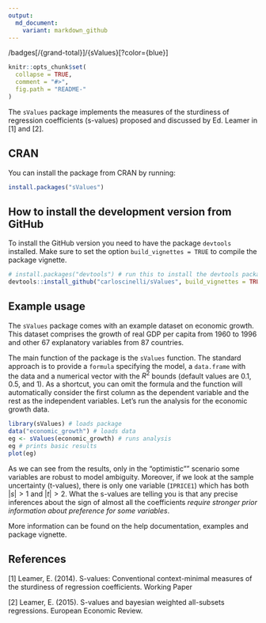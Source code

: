 ```yaml
---
output:
  md_document:
    variant: markdown_github
---
```


<!-- README.md is generated from README.Rmd. Please edit that file -->

/badges[/{grand-total}]/{sValues}[?color={blue}]

```r
knitr::opts_chunk$set(
  collapse = TRUE,
  comment = "#>",
  fig.path = "README-"
)
```

The `sValues` package implements the measures of the sturdiness of regression coefficients (s-values) proposed and discussed by Ed. Leamer in [1] and [2]. 

## CRAN

You can install the package from CRAN by running:

```r
install.packages("sValues")
```


## How to install the development version from GitHub

To install the GitHub version you need to have the package `devtools` installed. Make sure to set the option `build_vignettes = TRUE` to compile the package vignette. 

```r
# install.packages("devtools") # run this to install the devtools package
devtools::install_github("carloscinelli/sValues", build_vignettes = TRUE)
```

## Example usage
The `sValues` package comes with an example dataset on economic growth. This dataset comprises the growth of real GDP per capita from 1960 to 1996 and other 67 explanatory variables from 87 countries. 

The main function of the package is the `sValues` function. The standard approach is to provide a `formula` specifying the model, a `data.frame` with the data and a numerical vector with the $R^2$ bounds (default values are $0.1$, $0.5$, and $1$). As a shortcut, you can omit the formula and the function will automatically consider the first column as the dependent variable and the rest as the independent variables. Let's run the analysis for the economic growth data.

```r
library(sValues) # loads package
data("economic_growth") # loads data
eg <- sValues(economic_growth) # runs analysis
eg # prints basic results
plot(eg)
```

As we can see from the results, only in the "optimistic"" scenario some variables are robust to model ambiguity. Moreover, if we look at the sample uncertainty (t-values), there is only one variable (`IPRICE1`) which has both $|s| > 1$ and $|t| > 2$. What the s-values are telling you is that any precise inferences about the sign of almost all the coefficients *require stronger prior information about preference for some variables*.

More information can be found on the help documentation, examples and package vignette.


## References

[1] Leamer, E. (2014). S-values: Conventional context-minimal measures of the sturdiness of regression coefficients. Working Paper

[2] Leamer, E. (2015). S-values and bayesian weighted all-subsets regressions. European Economic Review.